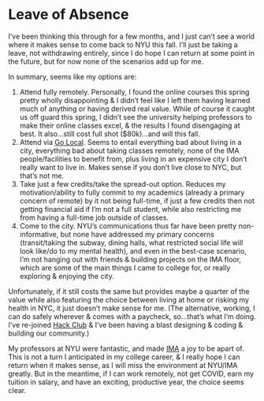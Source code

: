 # Leave of Absence

I’ve been thinking this through for a few months, and I just can’t see a world where it makes sense to come back to NYU this fall. I’ll just be taking a leave, not withdrawing entirely, since I do hope I can return at some point in the future, but for now none of the scenarios add up for me.
  
In summary, seems like my options are:  

1. Attend fully remotely. Personally, I found the online courses this spring pretty wholly disappointing & I didn’t feel like I left them having learned much of anything or having derived real value. While of course it caught us off guard this spring, I didn’t see the university helping professors to make their online classes excel, & the results I found disengaging at best. It also…still cost full shot ($80k)…and will this fall.
2. Attend via [Go Local](https://www.nyu.edu/academics/studying-abroad/go-local.html). Seems to entail everything bad about living in a city, everything bad about taking classes remotely, none of the IMA people/facilities to benefit from, plus living in an expensive city I don’t really want to live in. Makes sense if you don’t live close to NYC, but that’s not me.
3. Take just a few credits/take the spread-out option. Reduces my motivation/ability to fully commit to my academics (already a primary concern of remote) by it not being full-time, if just a few credits then not getting financial aid if I’m not a full student, while also restricting me from having a full-time job outside of classes.
4. Come to the city. NYU’s communications thus far have been pretty non-informative, but none have addressed my primary concerns (transit/taking the subway, dining halls, what restricted social life will look like/do to my mental health), and even in the best-case scenario, I’m not hanging out with friends & building projects on the IMA floor, which are some of the main things I came to college for, or really exploring & enjoying the city.
  
Unfortunately, if it still costs the same but provides maybe a quarter of the value while also featuring the choice between living at home or risking my health in NYC, it just doesn’t make sense for me. (The alternative, working, I can do safely wherever & comes with a paycheck, so…that’s what I’m doing. I’ve re-joined [Hack Club](https://hackclub.com/) & I’ve been having a blast designing & coding & building our community.)  
  
My professors at NYU were fantastic, and made [IMA](https://itp.nyu.edu/ima/) a joy to be apart of. This is not a turn I anticipated in my college career, & I really hope I can return when it makes sense, as I will miss the environment at NYU/IMA greatly. But in the meantime, if I can work remotely, not get COVID, earn my tuition in salary, and have an exciting, productive year, the choice seems clear.
